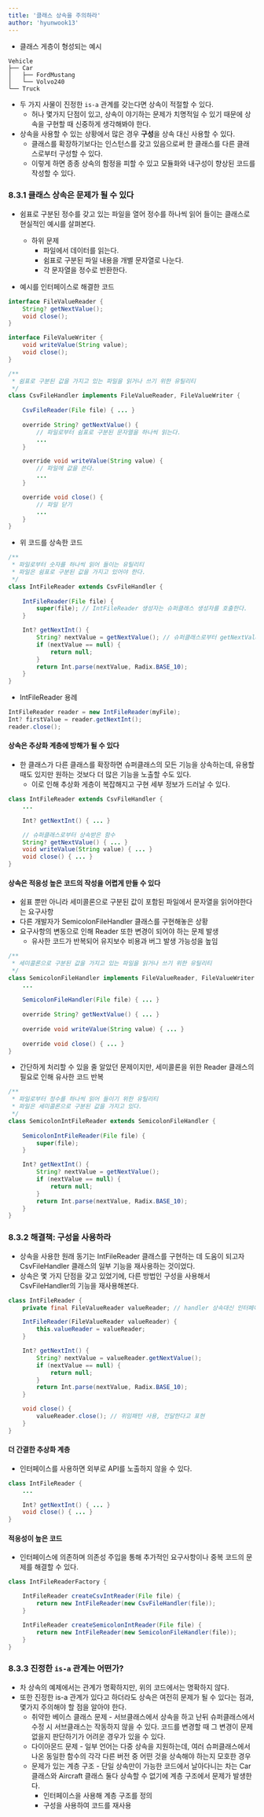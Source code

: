 ```yaml
---
title: '클래스 상속을 주의하라'
author: 'hyunwook13'
---
```


- 클래스 게층이 형성되는 예시
```
Vehicle
├── Car
│   ├── FordMustang
│   └── Volvo240
└── Truck
```
- 두 가지 사물이 진정한 `is-a` 관계를 갖는다면 상속이 적절할 수 있다.
    - 허나 몇가지 단점이 있고, 상속이 야기하는 문제가 치명적일 수 있기 때문에 상속을 구현할 때 신중하게 생각해봐야 한다.
- 상속을 사용할 수 있는 상황에서 많은 경우 **구성**을 상속 대신 사용할 수 있다.
    - 클래스를 확장하기보다는 인스턴스를 갖고 있음으로써 한 클래스를 다른 클래스로부터 구성할 수 있다.
    - 이렇게 하면 종종 상속의 함정을 피할 수 있고 모듈화와 내구성이 향상된 코드를 작성할 수 있다.

### 8.3.1 클래스 상속은 문제가 될 수 있다
- 쉼표로 구분된 정수를 갖고 있는 파일을 열어 정수를 하나씩 읽어 들이는 클래스로 현실적인 예시를 살펴본다.
    - 하위 문제
        - 파일에서 데이터를 읽는다.
        - 쉼표로 구분된 파일 내용을 개별 문자열로 나눈다.
        - 각 문자열을 정수로 반환한다.

- 예시를 인터페이스로 해결한 코드
```java
interface FileValueReader {
    String? getNextValue();
    void close();
}

interface FileValueWriter {
    void writeValue(String value);
    void close();
}

/**
 * 쉼표로 구분된 값을 가지고 있는 파일을 읽거나 쓰기 위한 유틸리티
 */
class CsvFileHandler implements FileValueReader, FileValueWriter {
    
    CsvFileReader(File file) { ... }
    
    override String? getNextValue() { 
        // 파일로부터 쉼표로 구분된 문자열을 하나씩 읽는다.
        ...
    }

    override void writeValue(String value) { 
        // 파일에 값을 쓴다.
        ...
    }

    override void close() { 
        // 파일 닫기
        ...
    }
}
```

- 위 코드를 상속한 코드
```java
/**
 * 파일로부터 숫자를 하나씩 읽어 들이는 유틸리티
 * 파일은 쉼표로 구분된 값을 가지고 있어야 한다.
 */
class IntFileReader extends CsvFileHandler {
    
    IntFileReader(File file) {
        super(file); // IntFileReader 생성자는 슈퍼클래스 생성자를 호출한다.
    }

    Int? getNextInt() {
        String? nextValue = getNextValue(); // 슈퍼클래스로부터 getNextValue() 함수를 호출한다.
        if (nextValue == null) {
            return null;
        }
        return Int.parse(nextValue, Radix.BASE_10);
    }
}
```

- IntFileReader 용례

```java
IntFileReader reader = new IntFileReader(myFile);
Int? firstValue = reader.getNextInt();
reader.close();
```

#### 상속은 추상화 계층에 방해가 될 수 있다
- 한 클래스가 다른 클래스를 확장하면 슈퍼클래스의 모든 기능을 상속하는데, 유용할 때도 있지만 원하는 것보다 더 많은 기능을 노출할 수도 있다.
    - 이로 인해 추상화 게층이 복잡해지고 구현 세부 정보가 드러날 수 있다.
```java incorrect
class IntFileReader extends CsvFileHandler {
    ...

    Int? getNextInt() { ... }

    // 슈퍼클래스로부터 상속받은 함수
    String? getNextValue() { ... }
    void writeValue(String value) { ... }
    void close() { ... }
}
```

#### 상속은 적응성 높은 코드의 작성을 어렵게 만들 수 있다
- 쉼표 뿐만 아니라 세미콜론으로 구분된 값이 포함된 파일에서 문자열을 읽어야한다는 요구사항 
- 다른 개발자가 SemicolonFileHandler 클래스를 구현해놓은 상황
- 요구사항의 변동으로 인해 Reader 또한 변경이 되어야 하는 문제 발생
    - 유사한 코드가 반복되어 유지보수 비용과 버그 발생 가능성을 높임
```java 
/**
 * 세미콜론으로 구분된 값을 가지고 있는 파일을 읽거나 쓰기 위한 유틸리티
 */
class SemicolonFileHandler implements FileValueReader, FileValueWriter {
    ...
    
    SemicolonFileHandler(File file) { ... }
    
    override String? getNextValue() { ... }
    
    override void writeValue(String value) { ... }
    
    override void close() { ... }
}
```

- 간단하게 처리할 수 있을 줄 알았던 문제이지만, 세미콜론을 위한 Reader 클래스의 필요로 인해 유사한 코드 반복

```java incorrect
/**
 * 파일로부터 정수를 하나씩 읽어 들이기 위한 유틸리티
 * 파일은 세미콜론으로 구분된 값을 가지고 있다.
 */
class SemicolonIntFileReader extends SemicolonFileHandler {
    
    SemicolonIntFileReader(File file) {
        super(file);
    }

    Int? getNextInt() {
        String? nextValue = getNextValue();
        if (nextValue == null) {
            return null;
        }
        return Int.parse(nextValue, Radix.BASE_10);
    }
}
```

### 8.3.2 해결책: 구성을 사용하라 
- 상속을 사용한 원래 동기는 IntFileReader 클래스를 구현하는 데 도움이 되고자 CsvFileHandler 클래스의 일부 기능을 재사용하는 것이었다.
- 상속은 몇 가지 단점을 갖고 있었기에, 다른 방법인 구성을 사용해서 CsvFileHandler의 기능을 재사용해본다.

```java correct
class IntFileReader {
    private final FileValueReader valueReader; // handler 상속대신 인터페이스를 구현하는 클래스의 인스턴스를 갖음

    IntFileReader(FileValueReader valueReader) {
        this.valueReader = valueReader;
    }

    Int? getNextInt() {
        String? nextValue = valueReader.getNextValue();
        if (nextValue == null) {
            return null;
        }
        return Int.parse(nextValue, Radix.BASE_10);
    }

    void close() {
        valueReader.close(); // 위임패턴 사용, 전달한다고 표현
    }
}
```

#### 더 간결한 추상화 계층
- 인터페이스를 사용하면 외부로 API를 노출하지 않을 수 있다.
```java correct
class IntFileReader {
    ...

    Int? getNextInt() { ... }
    void close() { ... }
}
```

#### 적응성이 높은 코드 
- 인터페이스에 의존하며 의존성 주입을 통해 추가적인 요구사항이나 중복 코드의 문제를 해결할 수 있다.
```java correct
class IntFileReaderFactory {

    IntFileReader createCsvIntReader(File file) {
        return new IntFileReader(new CsvFileHandler(file));
    }

    IntFileReader createSemicolonIntReader(File file) {
        return new IntFileReader(new SemicolonFileHandler(file));
    }
}
```

### 8.3.3 진정한 `is-a` 관계는 어떤가?
- 차 상속의 예제에서는 관계가 명확하지만, 위의 코드에서는 명확하지 않다.
- 또한 진정한 is-a 관계가 있다고 하더라도 상속은 여전히 문제가 될 수 있다는 점과, 몇가지 주의해야 할 점을 알아야 한다.
    - 취약한 베이스 클래스 문제 - 서브클래스에서 상속을 하고 난뒤 슈퍼클래스에서 수정 시 서브클래스는 작동하지 않을 수 있다. 코드를 변경할 때 그 변경이 문제없을지 판단하기가 어려운 경우가 있을 수 있다.
    - 다이아몬드 문제 - 일부 언어는 다중 상속을 지원하는데, 여러 슈퍼클래스에서 나온 동일한 함수의 각각 다른 버전 중 어떤 것을 상속해야 하는지 모호한 경우
    - 문제가 있는 계층 구조 - 단일 상속만이 가능한 코드에서 날아다니는 차는 Car 클래스와 Aircraft 클래스 둘다 상속할 수 없기에 계층 구조에서 문제가 발생한다.
        - 인터페이스을 사용해 계층 구조를 정의
        - 구성을 사용하여 코드를 재사용